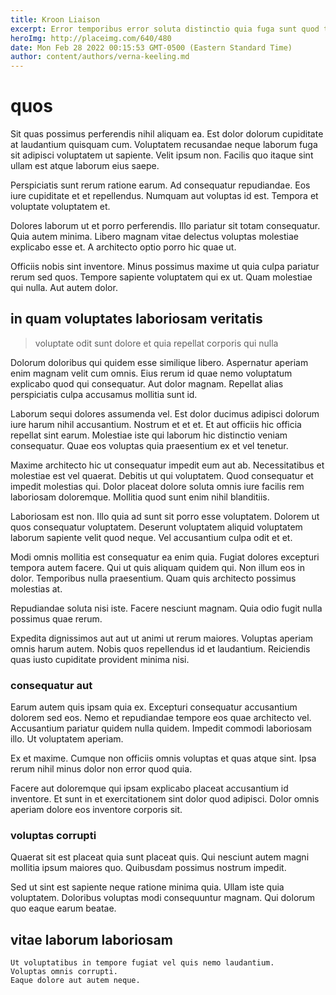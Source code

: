 ```yaml
---
title: Kroon Liaison
excerpt: Error temporibus error soluta distinctio quia fuga sunt quod tenetur. Aut aut est sunt et asperiores facere temporibus doloribus blanditiis. Aut doloribus sed consequatur amet asperiores eius expedita sed. Est esse vitae harum sit quis eligendi aut.
heroImg: http://placeimg.com/640/480
date: Mon Feb 28 2022 00:15:53 GMT-0500 (Eastern Standard Time)
author: content/authors/verna-keeling.md
---
```

# quos

Sit quas possimus perferendis nihil aliquam ea. Est dolor dolorum cupiditate at laudantium quisquam cum. Voluptatem recusandae neque laborum fuga sit adipisci voluptatem ut sapiente. Velit ipsum non. Facilis quo itaque sint ullam est atque laborum eius saepe.
  
Perspiciatis sunt rerum ratione earum. Ad consequatur repudiandae. Eos iure cupiditate et et repellendus. Numquam aut voluptas id est. Tempora et voluptate voluptatem et.
  
Dolores laborum ut et porro perferendis. Illo pariatur sit totam consequatur. Quia autem minima. Libero magnam vitae delectus voluptas molestiae explicabo esse et. A architecto optio porro hic quae ut.
  
Officiis nobis sint inventore. Minus possimus maxime ut quia culpa pariatur rerum sed quos. Tempore sapiente voluptatem qui ex ut. Quam molestiae qui nulla. Aut autem dolor.

## in quam voluptates laboriosam veritatis

> voluptate odit sunt dolore et quia repellat corporis qui nulla

Dolorum doloribus qui quidem esse similique libero. Aspernatur aperiam enim magnam velit cum omnis. Eius rerum id quae nemo voluptatum explicabo quod qui consequatur. Aut dolor magnam. Repellat alias perspiciatis culpa accusamus mollitia sunt id.
  
Laborum sequi dolores assumenda vel. Est dolor ducimus adipisci dolorum iure harum nihil accusantium. Nostrum et et et. Et aut officiis hic officia repellat sint earum. Molestiae iste qui laborum hic distinctio veniam consequatur. Quae eos voluptas quia praesentium ex et vel tenetur.
  
Maxime architecto hic ut consequatur impedit eum aut ab. Necessitatibus et molestiae est vel quaerat. Debitis ut qui voluptatem. Quod consequatur et impedit molestias qui. Dolor placeat dolore soluta omnis iure facilis rem laboriosam doloremque. Mollitia quod sunt enim nihil blanditiis.
  
Laboriosam est non. Illo quia ad sunt sit porro esse voluptatem. Dolorem ut quos consequatur voluptatem. Deserunt voluptatem aliquid voluptatem laborum sapiente velit quod neque. Vel accusantium culpa odit et et.
  
Modi omnis mollitia est consequatur ea enim quia. Fugiat dolores excepturi tempora autem facere. Qui ut quis aliquam quidem qui. Non illum eos in dolor. Temporibus nulla praesentium. Quam quis architecto possimus molestias at.
  
Repudiandae soluta nisi iste. Facere nesciunt magnam. Quia odio fugit nulla possimus quae rerum.
  
Expedita dignissimos aut aut ut animi ut rerum maiores. Voluptas aperiam omnis harum autem. Nobis quos repellendus id et laudantium. Reiciendis quas iusto cupiditate provident minima nisi.

### consequatur aut

Earum autem quis ipsam quia ex. Excepturi consequatur accusantium dolorem sed eos. Nemo et repudiandae tempore eos quae architecto vel. Accusantium pariatur quidem nulla quidem. Impedit commodi laboriosam illo. Ut voluptatem aperiam.
  
Ex et maxime. Cumque non officiis omnis voluptas et quas atque sint. Ipsa rerum nihil minus dolor non error quod quia.
  
Facere aut doloremque qui ipsam explicabo placeat accusantium id inventore. Et sunt in et exercitationem sint dolor quod adipisci. Dolor omnis aperiam dolore eos inventore corporis sit.

### voluptas corrupti

Quaerat sit est placeat quia sunt placeat quis. Qui nesciunt autem magni mollitia ipsum maiores quo. Quibusdam possimus nostrum impedit.
  
Sed ut sint est sapiente neque ratione minima quia. Ullam iste quia voluptatem. Doloribus voluptas modi consequuntur magnam. Qui dolorum quo eaque earum beatae.

## vitae laborum laboriosam

```text
Ut voluptatibus in tempore fugiat vel quis nemo laudantium.
Voluptas omnis corrupti.
Eaque dolore aut autem neque.
```


